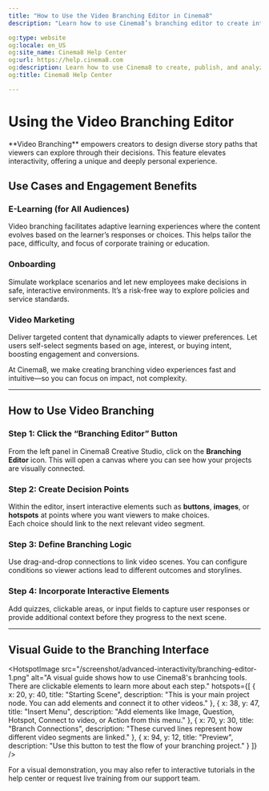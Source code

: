---
title: "How to Use the Video Branching Editor in Cinema8"
description: "Learn how to use Cinema8’s branching editor to create interactive videos that adapt in real time to viewer actions. Visit Cinema8."

og:type: website
og:locale: en_US
og:site_name: Cinema8 Help Center
og:url: https://help.cinema8.com
og:description: Learn how to use Cinema8 to create, publish, and analyze interactive videos.
og:title: Cinema8 Help Center

---


# Using the Video Branching Editor

<Callout type="info">
**Video Branching** empowers creators to design diverse story paths that viewers can explore through their decisions. This feature elevates interactivity, offering a unique and deeply personal experience.
</Callout>

## Use Cases and Engagement Benefits

### E-Learning (for All Audiences)  
Video branching facilitates adaptive learning experiences where the content evolves based on the learner’s responses or choices. This helps tailor the pace, difficulty, and focus of corporate training or education.

### Onboarding  
Simulate workplace scenarios and let new employees make decisions in safe, interactive environments. It’s a risk-free way to explore policies and service standards.

### Video Marketing  
Deliver targeted content that dynamically adapts to viewer preferences. Let users self-select segments based on age, interest, or buying intent, boosting engagement and conversions.

At Cinema8, we make creating branching video experiences fast and intuitive—so you can focus on impact, not complexity.

---

## How to Use Video Branching

<Steps>

### Step 1: Click the “Branching Editor” Button  
From the left panel in Cinema8 Creative Studio, click on the **Branching Editor** icon. This will open a canvas where you can see how your projects are visually connected.

### Step 2: Create Decision Points  
Within the editor, insert interactive elements such as **buttons**, **images**, or **hotspots** at points where you want viewers to make choices.  
Each choice should link to the next relevant video segment.

### Step 3: Define Branching Logic  
Use drag-and-drop connections to link video scenes. You can configure conditions so viewer actions lead to different outcomes and storylines.

### Step 4: Incorporate Interactive Elements  
Add quizzes, clickable areas, or input fields to capture user responses or provide additional context before they progress to the next scene.

</Steps>

---

## Visual Guide to the Branching Interface

<HotspotImage 
  src="/screenshot/advanced-interactivity/branching-editor-1.png"
  alt="A visual guide shows how to use Cinema8's branhcing tools. There are clickable elements to learn more about each step."
  hotspots={[
    {
      x: 20,
      y: 40,
      title: "Starting Scene",
      description: "This is your main project node. You can add elements and connect it to other videos."
    },
    {
      x: 38,
      y: 47,
      title: "Insert Menu",
      description: "Add elements like Image, Question, Hotspot, Connect to video, or Action from this menu."
    },
    {
      x: 70,
      y: 30,
      title: "Branch Connections",
      description: "These curved lines represent how different video segments are linked."
    },
    {
      x: 94,
      y: 12,
      title: "Preview",
      description: "Use this button to test the flow of your branching project."
    }
  ]}
/>

<Callout type="default">
For a visual demonstration, you may also refer to interactive tutorials in the help center or request live training from our support team.
</Callout>
